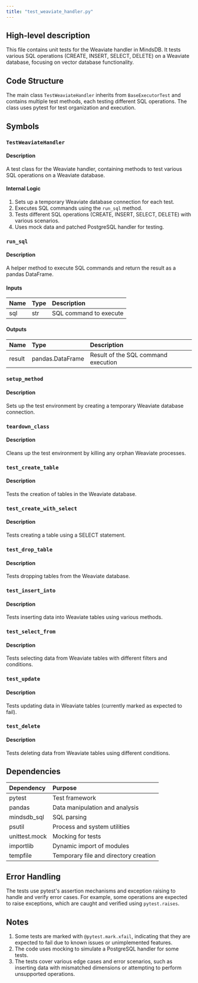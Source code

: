 ```yaml
---
title: "test_weaviate_handler.py"
---
```


## High-level description
This file contains unit tests for the Weaviate handler in MindsDB. It tests various SQL operations (CREATE, INSERT, SELECT, DELETE) on a Weaviate database, focusing on vector database functionality.

## Code Structure
The main class `TestWeaviateHandler` inherits from `BaseExecutorTest` and contains multiple test methods, each testing different SQL operations. The class uses pytest for test organization and execution.

## Symbols

### `TestWeaviateHandler`
#### Description
A test class for the Weaviate handler, containing methods to test various SQL operations on a Weaviate database.

#### Internal Logic
1. Sets up a temporary Weaviate database connection for each test.
2. Executes SQL commands using the `run_sql` method.
3. Tests different SQL operations (CREATE, INSERT, SELECT, DELETE) with various scenarios.
4. Uses mock data and patched PostgreSQL handler for testing.

### `run_sql`
#### Description
A helper method to execute SQL commands and return the result as a pandas DataFrame.

#### Inputs
| Name | Type | Description |
|:-----|:-----|:------------|
| sql | str | SQL command to execute |

#### Outputs
| Name | Type | Description |
|:-----|:-----|:------------|
| result | pandas.DataFrame | Result of the SQL command execution |

### `setup_method`
#### Description
Sets up the test environment by creating a temporary Weaviate database connection.

### `teardown_class`
#### Description
Cleans up the test environment by killing any orphan Weaviate processes.

### `test_create_table`
#### Description
Tests the creation of tables in the Weaviate database.

### `test_create_with_select`
#### Description
Tests creating a table using a SELECT statement.

### `test_drop_table`
#### Description
Tests dropping tables from the Weaviate database.

### `test_insert_into`
#### Description
Tests inserting data into Weaviate tables using various methods.

### `test_select_from`
#### Description
Tests selecting data from Weaviate tables with different filters and conditions.

### `test_update`
#### Description
Tests updating data in Weaviate tables (currently marked as expected to fail).

### `test_delete`
#### Description
Tests deleting data from Weaviate tables using different conditions.

## Dependencies
| Dependency | Purpose |
|:-----------|:--------|
| pytest | Test framework |
| pandas | Data manipulation and analysis |
| mindsdb_sql | SQL parsing |
| psutil | Process and system utilities |
| unittest.mock | Mocking for tests |
| importlib | Dynamic import of modules |
| tempfile | Temporary file and directory creation |

## Error Handling
The tests use pytest's assertion mechanisms and exception raising to handle and verify error cases. For example, some operations are expected to raise exceptions, which are caught and verified using `pytest.raises`.

## Notes
1. Some tests are marked with `@pytest.mark.xfail`, indicating that they are expected to fail due to known issues or unimplemented features.
2. The code uses mocking to simulate a PostgreSQL handler for some tests.
3. The tests cover various edge cases and error scenarios, such as inserting data with mismatched dimensions or attempting to perform unsupported operations.